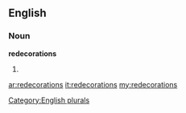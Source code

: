 ==English==

===Noun===
'''redecorations'''

# {{plural of|[[redecoration]]}}

[[Category:English plurals]]

[[ar:redecorations]]
[[it:redecorations]]
[[my:redecorations]]